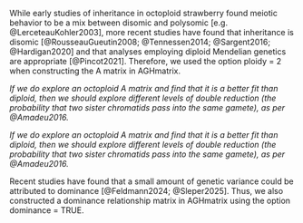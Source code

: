<!-- Methods -->

While early studies of inheritance in octoploid strawberry found meiotic behavior to be a mix between disomic and polysomic [e.g. @LerceteauKohler2003], more recent studies have found that inheritance is disomic [@RousseauGueutin2008; @Tennessen2014; @Sargent2016; @Hardigan2020] and that analyses employing diploid Mendelian genetics are appropriate [@Pincot2021]. Therefore, we used the option ploidy = 2 when constructing the A matrix in AGHmatrix. 

*If we do explore an octoploid A matrix and find that it is a better fit than diploid, then we should explore different levels of double reduction (the probability that two sister chromatids pass into the same gamete), as per @Amadeu2016.*

*If we do explore an octoploid A matrix and find that it is a better fit than diploid, then we should explore different levels of double reduction (the probability that two sister chromatids pass into the same gamete), as per @Amadeu2016.*

Recent studies have found that a small amount of genetic variance could be attributed to dominance [@Feldmann2024; @Sleper2025]. Thus, we also constructed a dominance relationship matrix in AGHmatrix using the option dominance = TRUE. 
